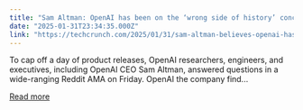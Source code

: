 ```yaml
---
title: "Sam Altman: OpenAI has been on the ‘wrong side of history’ concerning open source"
date: "2025-01-31T23:34:35.000Z"
link: "https://techcrunch.com/2025/01/31/sam-altman-believes-openai-has-been-on-the-wrong-side-of-history-concerning-open-source/"
---
```


To cap off a day of product releases, OpenAI researchers, engineers, and executives, including OpenAI CEO Sam Altman, answered questions in a wide-ranging Reddit AMA on Friday. OpenAI the company find...

[Read more](https://techcrunch.com/2025/01/31/sam-altman-believes-openai-has-been-on-the-wrong-side-of-history-concerning-open-source/)
